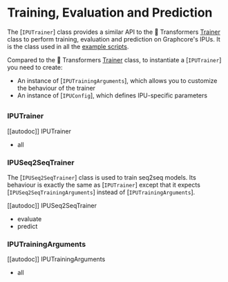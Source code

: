 <!---
Copyright 2022 The HuggingFace Team. All rights reserved.

Licensed under the Apache License, Version 2.0 (the "License");
you may not use this file except in compliance with the License.
You may obtain a copy of the License at

    http://www.apache.org/licenses/LICENSE-2.0

Unless required by applicable law or agreed to in writing, software
distributed under the License is distributed on an "AS IS" BASIS,
WITHOUT WARRANTIES OR CONDITIONS OF ANY KIND, either express or implied.
See the License for the specific language governing permissions and
limitations under the License.
-->

# Training, Evaluation and Prediction

The [`IPUTrainer`] class provides a similar API to the 🤗 Transformers [Trainer](https://huggingface.co/docs/transformers/main_classes/trainer) class to perform training, evaluation and prediction on Graphcore's IPUs. It is the class used in all the [example scripts](https://github.com/huggingface/optimum-graphcore/tree/main/examples).

Compared to the 🤗 Transformers [Trainer](https://huggingface.co/docs/transformers/main_classes/trainer) class, to instantiate a [`IPUTrainer`] you need to create:
  - An instance of [`IPUTrainingArguments`], which allows you to customize the behaviour of the trainer
  - An instance of [`IPUConfig`], which defines IPU-specific parameters

## 



### IPUTrainer

[[autodoc]] IPUTrainer
  - all

### IPUSeq2SeqTrainer

The [`IPUSeq2SeqTrainer`] class is used to train seq2seq models. Its behaviour is exactly the same as [`IPUTrainer`] except that it expects [`IPUSeq2SeqTrainingArguments`] instead of [`IPUTrainingArguments`].

[[autodoc]] IPUSeq2SeqTrainer
  - evaluate
  - predict


### IPUTrainingArguments

[[autodoc]] IPUTrainingArguments
  - all